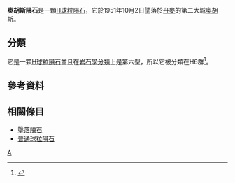 {{Meteorite
|Name= 奧胡斯 (Aarhus)
|Image= 
|Image_caption=
|Type= 球粒隕石
|Class= [[普通球粒隕石|普通球粒隕石]]
|Group=H6
|Structural_classification= 
|Composition= 
|Shock= 
|Weathering= 
|Country= {{DEN}}
|Region= [[中日德蘭大區|中日德蘭大區]]
|Lat_Long= {{coord|56|11|N|10|14|E|display=inline,title}}<ref name=metbull />
|Observed_fall= Yes
|Fall_date= 1951年10月2日
|Found_date= 
|TKW= 720g
}}
'''奧胡斯隕石'''是一顆[[H球粒隕石|H球粒]][[隕石|隕石]]，它於1951年10月2日墬落於[[丹麥|丹麥]]的第二大城[[奧胡斯|奧胡斯]]。

==分類==
它是一顆[[H球粒隕石|H球粒隕石]]並且在[[球粒隕石#岩石學分類|岩石學分類]]上是第六型，所以它被分類在H6群<ref name=metbull>{{metbull|2|Aarhus}}</ref>。

==參考資料==
<references/>

== 相關條目 ==
* [[墬落隕石|墬落隕石]]
* [[普通球粒隕石|普通球粒隕石]]

[[Category:球粒隕石|A]]